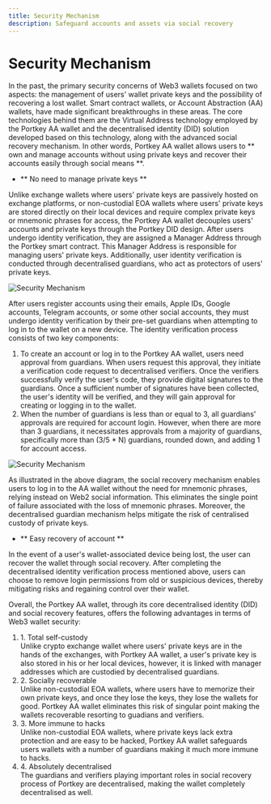 ```yaml
---
title: Security Mechanism
description: Safeguard accounts and assets via social recovery
---
```


# Security Mechanism

In the past, the primary security concerns of Web3 wallets focused on two aspects: the management of users' wallet private keys and the possibility of recovering a lost wallet. Smart contract wallets, or Account Abstraction (AA) wallets, have made significant breakthroughs in these areas. The core technologies behind them are the Virtual Address technology employed by the Portkey AA wallet and the decentralised identity (DID) solution developed based on this technology, along with the advanced social recovery mechanism. In other words, Portkey AA wallet allows users to ** own and manage accounts without using private keys and recover their accounts easily through social means **.

- ** No need to manage private keys **

Unlike exchange wallets where users' private keys are passively hosted on exchange platforms, or non-custodial EOA wallets where users' private keys are stored directly on their local devices and require complex  private keys or mnemonic phrases for access, the Portkey AA wallet decouples users' accounts and private keys through the Portkey DID design. After users undergo identity verification, they are assigned a Manager Address through the Portkey smart contract. This Manager Address is responsible for managing users' private keys. Additionally, user identity verification is conducted through decentralised guardians, who act as protectors of users' private keys.

![Security Mechanism](/img/security-mechanism.png)

After users register accounts using their emails, Apple IDs, Google accounts, Telegram accounts, or some other social accounts, they must undergo identity verification by their pre-set guardians when attempting to log in to the wallet on a new device. The identity verification process consists of two key components:

1. To create an account or log in to the Portkey AA wallet, users need approval from guardians. When users request this approval, they initiate a verification code request to decentralised verifiers. Once the verifiers successfully verify the user's code, they provide digital signatures to the guardians. Once a sufficient number of signatures have been collected, the user's identity will be verified, and they will gain approval for creating or logging in to the wallet.
2. When the number of guardians is less than or equal to 3, all guardians' approvals are required for account login. However, when there are more than 3 guardians, it necessitates approvals from a majority of guardians, specifically more than (3/5 * N) guardians, rounded down, and adding 1 for account access.

![Security Mechanism](/img/security-mechanism-guardian.png)

As illustrated in the above diagram, the social recovery mechanism enables users to log in to the AA wallet without the need for mnemonic phrases, relying instead on Web2 social information. This eliminates the single point of failure associated with the loss of mnemonic phrases. Moreover, the decentralised guardian mechanism helps mitigate the risk of centralised custody of private keys.

- ** Easy recovery of account **

In the event of a user's wallet-associated device being lost, the user can recover the wallet through social recovery. After completing the decentralised identity verification process mentioned above, users can choose to remove login permissions from old or suspicious devices, thereby mitigating risks and regaining control over their wallet.


Overall, the Portkey AA wallet, through its core decentralised identity (DID) and social recovery features, offers the following advantages in terms of Web3 wallet security:

<ol
  class="security-mechanism"
>

  <li>
    1. Total self-custody <br /> Unlike crypto exchange wallet where users' private keys are in the hands of the exchanges, with Portkey AA wallet, a user's private key is also stored in his or her local devices, however, it is linked with manager addresses which are custodied by decentralised guardians.   </li>
  <li>
    2. Socially recoverable <br /> Unlike non-custodial EOA wallets, where users have to memorize their own private keys, and once they lose the keys, they lose the wallets for good. Portkey AA wallet eliminates this risk of singular point making the wallets recoverable resorting to guadians and verifiers.
  </li>
  <li>
    3. More immune to hacks <br />
    Unlike non-custodial EOA wallets, where private keys lack extra protection and are easy to be hacked, Portkey AA wallet safeguards users wallets with a number of guardians making it much more immune to hacks.
  </li>
  <li>
    4. Absolutely decentralised <br />
    The guardians and verifiers playing important roles in social recovery process of Portkey are decentralised, making the wallet completely decentralised as well. 
  </li>
</ol>
